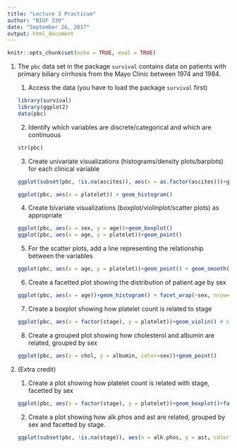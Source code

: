 ```yaml
---
title: "Lecture 3 Practicum"
author: "BIOF 339"
date: "September 26, 2017"
output: html_document
---
```


```r
knitr::opts_chunk$set(echo = TRUE, eval = TRUE)
```

1. The `pbc` data set in the package `survival` contains data on patients with primary biliary cirrhosis from the Mayo Clinic between 1974 and 1984. 

    1. Access the data (you have to load the package `survival` first)
    
    ```r
    library(survival)
    library(ggplot2)
    data(pbc)
    ```
    
    2. Identify which variables are discrete/categorical and which are continuous
    
    ```r
    str(pbc)
    ```
    3. Create univariate visualizations (histograms/density plots/barplots) for each clinical variable
    
    ```r
    ggplot(subset(pbc, !is.na(ascites)), aes(x = as.factor(ascites)))+geom_bar() # Don't report missing values
    ```
    ```r
    ggplot(pbc, aes(x = platelet)) + geom_histogram()
    ```
    4. Create bivariate visualizations (boxplot/violinplot/scatter plots) as appropriate
    
    ```r
    ggplot(pbc, aes(x = sex, y = age))+geom_boxplot()
    ggplot(pbc, aes(x = age, y = platelet))+geom_point()
    ```
    5. For the scatter plots, add a line representing the relationship between the variables
    ```r
    ggplot(pbc, aes(x = age, y = platelet))+geom_point() + geom_smooth()
    ```
    
    6. Create a facetted plot showing the distribution of patient age by sex
    ```r
    ggplot(pbc, aes(x = age))+geom_histogram() + facet_wrap(~sex, nrow=1)
    ```
    
    7. Create a boxplot showing how platelet count is related to stage
    ```r
    ggplot(pbc, aes(x = factor(stage), y = platelet))+geom_violin() # x must be a factor
    ```
    8. Create a grouped plot showing how cholesterol and albumin are related, grouped by sex
    
    ```r
    ggplot(pbc, aes(x = chol, y = albumin, color=sex))+geom_point()
    ```
    
2. (Extra credit)
    1. Create a plot showing how platelet count is related with stage, facetted by sex
    ```r
    ggplot(pbc, aes(x = factor(stage), y = platelet))+geom_boxplot()+facet_wrap(~sex, ncol=1)
    
    ```
    2. Create a plot showing how alk.phos and ast are related, grouped by sex and facetted by stage.
    ```r
    ggplot(subset(pbc, !is.na(stage)), aes(x = alk.phos, y = ast, color=sex))+geom_point()+facet_wrap(~stage, nrow=2)
    
    ```
    
